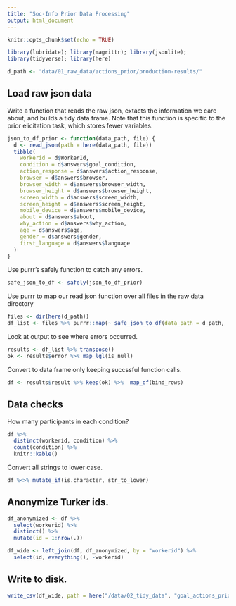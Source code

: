 ```yaml
---
title: "Soc-Info Prior Data Processing"
output: html_document
---
```


```r
knitr::opts_chunk$set(echo = TRUE)
```

```r
library(lubridate); library(magrittr); library(jsonlite); 
library(tidyverse); library(here)
```

```r
d_path <- "data/01_raw_data/actions_prior/production-results/"
```

## Load raw json data

Write a function that reads the raw json, extacts the information we care about, and builds a tidy data frame. Note that this function is specific to the prior elicitation task, which stores fewer variables.

```r
json_to_df_prior <- function(data_path, file) {
  d <- read_json(path = here(data_path, file))
  tibble(
    workerid = d$WorkerId, 
    condition = d$answers$goal_condition,
    action_response = d$answers$action_response,
    browser = d$answers$browser,
    browser_width = d$answers$browser_width,
    browser_height = d$answers$browser_height,
    screen_width = d$answers$screen_width,
    screen_height = d$answers$screen_height,
    mobile_device = d$answers$mobile_device,
    about = d$answers$about,
    why_action = d$answers$why_action,
    age = d$answers$age,
    gender = d$answers$gender,
    first_language = d$answers$language
  )
}
```


Use purrr's safely function to catch any errors.

```r
safe_json_to_df <- safely(json_to_df_prior)
```

Use purrr to map our read json function over all files in the raw data directory

```r
files <- dir(here(d_path))
df_list <- files %>% purrr::map(~ safe_json_to_df(data_path = d_path, .)) 
```

Look at output to see where errors occurred.

```r
results <- df_list %>% transpose() 
ok <- results$error %>% map_lgl(is_null)
```

Convert to data frame only keeping succssful function calls.

```r
df <- results$result %>% keep(ok) %>%  map_df(bind_rows)
```

## Data checks

How many participants in each condition?

```r
df %>% 
  distinct(workerid, condition) %>% 
  count(condition) %>% 
  knitr::kable()
```

Convert all strings to lower case.

```r
df %<>% mutate_if(is.character, str_to_lower)
```

## Anonymize Turker ids. 

```r
df_anonymized <- df %>% 
  select(workerid) %>% 
  distinct() %>% 
  mutate(id = 1:nrow(.)) 

df_wide <- left_join(df, df_anonymized, by = "workerid") %>% 
  select(id, everything(), -workerid)
```

## Write to disk. 

```r
write_csv(df_wide, path = here("/data/02_tidy_data", "goal_actions_prior_tidy.csv"))
```
